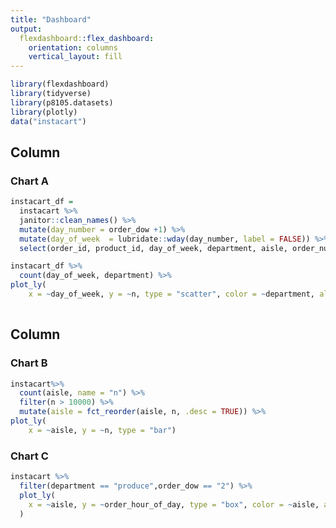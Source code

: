 ```yaml
---
title: "Dashboard"
output: 
  flexdashboard::flex_dashboard:
    orientation: columns
    vertical_layout: fill
---
```


```r
library(flexdashboard)
library(tidyverse)
library(p8105.datasets)
library(plotly)
data("instacart")
```

Column {data-width=650}
-----------------------------------------------------------------------

### Chart A

```r
instacart_df = 
  instacart %>% 
  janitor::clean_names() %>% 
  mutate(day_number = order_dow +1) %>% 
  mutate(day_of_week  = lubridate::wday(day_number, label = FALSE)) %>% 
  select(order_id, product_id, day_of_week, department, aisle, order_number)

instacart_df %>%  
  count(day_of_week, department) %>% 
plot_ly(
    x = ~day_of_week, y = ~n, type = "scatter", color = ~department, alpha = 0.5, colors = "viridis")
  
```

Column {data-width=350}
-----------------------------------------------------------------------

### Chart B

```r
instacart%>%
  count(aisle, name = "n") %>%
  filter(n > 10000) %>% 
  mutate(aisle = fct_reorder(aisle, n, .desc = TRUE)) %>% 
plot_ly(
    x = ~aisle, y = ~n, type = "bar")
```

### Chart C

```r
instacart %>% 
  filter(department == "produce",order_dow == "2") %>%
  plot_ly(
    x = ~aisle, y = ~order_hour_of_day, type = "box", color = ~aisle, alpha = .5
  )
```

